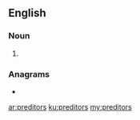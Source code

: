==English==

===Noun===
{{head|en|noun plural form}}

# {{plural of|preditor|lang=en}}

===Anagrams===
* {{l|en|portsider}}

[[ar:preditors]]
[[ku:preditors]]
[[my:preditors]]